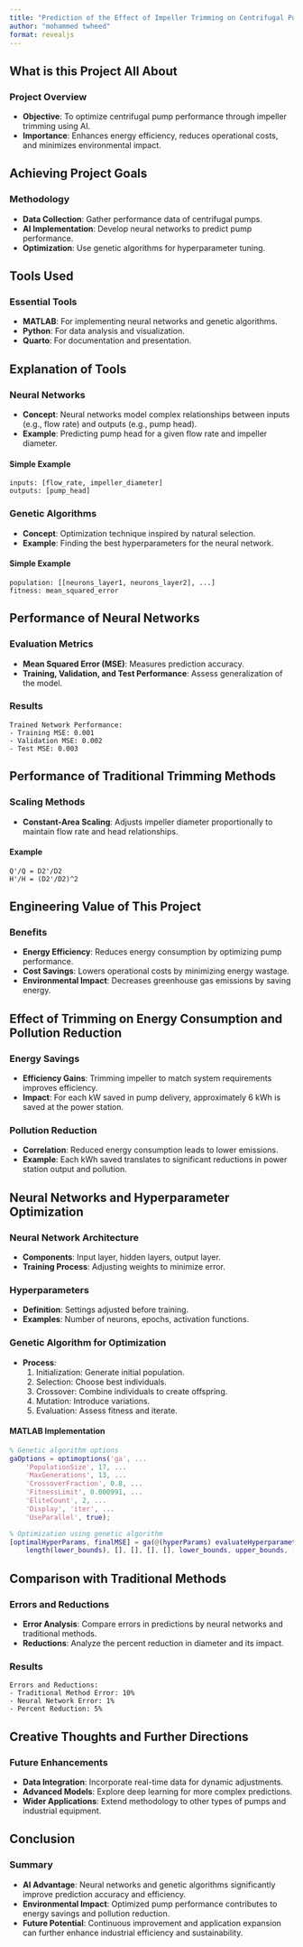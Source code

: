 ```yaml
---
title: "Prediction of the Effect of Impeller Trimming on Centrifugal Pump Performance Using AI"
author: "mohammed twheed"
format: revealjs
---
```


## What is this Project All About

### Project Overview

- **Objective**: To optimize centrifugal pump performance through impeller trimming using AI.
- **Importance**: Enhances energy efficiency, reduces operational costs, and minimizes environmental impact.

## Achieving Project Goals

### Methodology

- **Data Collection**: Gather performance data of centrifugal pumps.
- **AI Implementation**: Develop neural networks to predict pump performance.
- **Optimization**: Use genetic algorithms for hyperparameter tuning.

## Tools Used

### Essential Tools

- **MATLAB**: For implementing neural networks and genetic algorithms.
- **Python**: For data analysis and visualization.
- **Quarto**: For documentation and presentation.

## Explanation of Tools

### Neural Networks

- **Concept**: Neural networks model complex relationships between inputs (e.g., flow rate) and outputs (e.g., pump head).
- **Example**: Predicting pump head for a given flow rate and impeller diameter.

#### Simple Example
```
inputs: [flow_rate, impeller_diameter]
outputs: [pump_head]
```

### Genetic Algorithms

- **Concept**: Optimization technique inspired by natural selection.
- **Example**: Finding the best hyperparameters for the neural network.

#### Simple Example
```
population: [[neurons_layer1, neurons_layer2], ...]
fitness: mean_squared_error
```

## Performance of Neural Networks

### Evaluation Metrics

- **Mean Squared Error (MSE)**: Measures prediction accuracy.
- **Training, Validation, and Test Performance**: Assess generalization of the model.

### Results
```
Trained Network Performance:
- Training MSE: 0.001
- Validation MSE: 0.002
- Test MSE: 0.003
```

## Performance of Traditional Trimming Methods

### Scaling Methods

- **Constant-Area Scaling**: Adjusts impeller diameter proportionally to maintain flow rate and head relationships.

#### Example
```
Q'/Q = D2'/D2
H'/H = (D2'/D2)^2
```

## Engineering Value of This Project

### Benefits

- **Energy Efficiency**: Reduces energy consumption by optimizing pump performance.
- **Cost Savings**: Lowers operational costs by minimizing energy wastage.
- **Environmental Impact**: Decreases greenhouse gas emissions by saving energy.

## Effect of Trimming on Energy Consumption and Pollution Reduction

### Energy Savings

- **Efficiency Gains**: Trimming impeller to match system requirements improves efficiency.
- **Impact**: For each kW saved in pump delivery, approximately 6 kWh is saved at the power station.

### Pollution Reduction

- **Correlation**: Reduced energy consumption leads to lower emissions.
- **Example**: Each kWh saved translates to significant reductions in power station output and pollution.

## Neural Networks and Hyperparameter Optimization

### Neural Network Architecture

- **Components**: Input layer, hidden layers, output layer.
- **Training Process**: Adjusting weights to minimize error.

### Hyperparameters

- **Definition**: Settings adjusted before training.
- **Examples**: Number of neurons, epochs, activation functions.

### Genetic Algorithm for Optimization

- **Process**:
  1. Initialization: Generate initial population.
  2. Selection: Choose best individuals.
  3. Crossover: Combine individuals to create offspring.
  4. Mutation: Introduce variations.
  5. Evaluation: Assess fitness and iterate.

#### MATLAB Implementation
```matlab
% Genetic algorithm options
gaOptions = optimoptions('ga', ...
    'PopulationSize', 17, ...
    'MaxGenerations', 13, ...
    'CrossoverFraction', 0.8, ...
    'FitnessLimit', 0.000991, ...
    'EliteCount', 2, ...
    'Display', 'iter', ...
    'UseParallel', true);

% Optimization using genetic algorithm
[optimalHyperParams, finalMSE] = ga(@(hyperParams) evaluateHyperparameters(hyperParams, x, t, randomSeed), ...
    length(lower_bounds), [], [], [], [], lower_bounds, upper_bounds, [], gaOptions);
```

## Comparison with Traditional Methods

### Errors and Reductions

- **Error Analysis**: Compare errors in predictions by neural networks and traditional methods.
- **Reductions**: Analyze the percent reduction in diameter and its impact.

### Results
```
Errors and Reductions:
- Traditional Method Error: 10%
- Neural Network Error: 1%
- Percent Reduction: 5%
```

## Creative Thoughts and Further Directions

### Future Enhancements

- **Data Integration**: Incorporate real-time data for dynamic adjustments.
- **Advanced Models**: Explore deep learning for more complex predictions.
- **Wider Applications**: Extend methodology to other types of pumps and industrial equipment.

## Conclusion

### Summary

- **AI Advantage**: Neural networks and genetic algorithms significantly improve prediction accuracy and efficiency.
- **Environmental Impact**: Optimized pump performance contributes to energy savings and pollution reduction.
- **Future Potential**: Continuous improvement and application expansion can further enhance industrial efficiency and sustainability.

